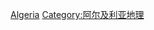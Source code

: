 {{Commons cat|Rivers of Algeria}}

[[Category:非洲各国河流|Algeria]]
[[Category:阿尔及利亚地理|Category:阿尔及利亚地理]]